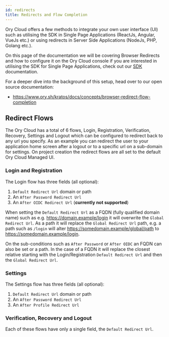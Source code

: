 ```yaml
---
id: redirects
title: Redirects and Flow Completion
---
```


Ory Cloud offers a few methods to integrate your own user interface (UI) such as utilising the SDK in Single Page Applications
(ReactJs, Angular, VueJs etc.) or using redirects in Server Side Applications (NodeJs, PHP, Golang etc.).

On this page of the documentation we will be covering Browser Redirects and how to configure it on the Ory Cloud console
if you are interested in utilising the SDK for Single Page Applications, check out our [SDK](./services-api.mdx) documentation.

For a deeper dive into the background of this setup, head over to our open source documentation:

- https://www.ory.sh/kratos/docs/concepts/browser-redirect-flow-completion

## Redirect Flows

The Ory Cloud has a total of 6 flows, Login, Registration, Verification, Recovery, Settings and Logout which can be configured
to redirect back to any url you specify. As an example you can redirect the user to your application home screen after a logout
or to a specific url on a sub-domain for settings. On project creation the redirect flows are all set to the default
Ory Cloud Managed UI.

### Login and Registration

The Login flow has three fields (all optional):
1. `Default Redirect Url` domain or path
2. An `After Password Redirect Url`
3. An `After OIDC Redirect Url` (**currently not supported**)

When setting the `Default Redirect Url` as a FQDN (fully qualified domain name) such as e.g. https://domain.example/login
it will overwrite the `Global Redirect Url`. As a path it will replace the `Global Redirect Url` path, e.g. a path such as
`/login` will alter https://somedomain.example/global/path to https://somedomain.example/login.

On the sub-conditions such as `After Password` or `After OIDC` an FQDN can also be set or a path.
In the case of a FQDN it will replace the closest relative starting with the Login/Registration `Default Redirect Url`
and then the `Global Redirect Url`.

### Settings

The Settings flow has three fields (all optional):
1. `Default Redirect Url` domain or path
2. An `After Password Redirect Url`
3. An `After Profile Redirect Url`

### Verification, Recovery and Logout

Each of these flows have only a single field, the `Default Redirect Url`.
